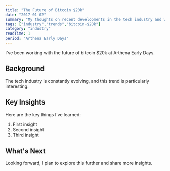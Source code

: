 ```yaml
---
title: "The Future of Bitcoin $20k"
date: "2017-01-02"
summary: "My thoughts on recent developments in the tech industry and what they mean for developers."
tags: ["industry","trends","bitcoin-$20k"]
category: "industry"
readTime: 1
period: "Arthena Early Days"
---
```


I've been working with the future of bitcoin $20k at Arthena Early Days.

## Background

The tech industry is constantly evolving, and this trend is particularly interesting.

## Key Insights

Here are the key things I've learned:

1. First insight
2. Second insight
3. Third insight

## What's Next

Looking forward, I plan to explore this further and share more insights.

